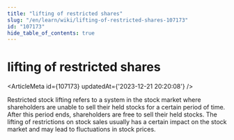 ```yaml
---
title: "lifting of restricted shares"
slug: "/en/learn/wiki/lifting-of-restricted-shares-107173"
id: "107173"
hide_table_of_contents: true
---
```



# lifting of restricted shares

<ArticleMeta id={107173} updatedAt={'2023-12-21 20:20:08'} />
<div className='border-solid border-b border-t-0 my-4 border-[var(--ifm-color-gray-300)]' />

Restricted stock lifting refers to a system in the stock market where shareholders are unable to sell their held stocks for a certain period of time. After this period ends, shareholders are free to sell their held stocks. The lifting of restrictions on stock sales usually has a certain impact on the stock market and may lead to fluctuations in stock prices.
